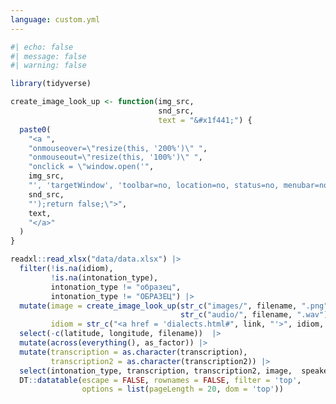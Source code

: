 ```yaml
---
language: custom.yml
---
```


```r
#| echo: false
#| message: false
#| warning: false

library(tidyverse)

create_image_look_up <- function(img_src,
                                 snd_src,
                                 text = "&#x1f441;") {
  paste0(
    "<a ",
    "onmouseover=\"resize(this, '200%')\" ",
    "onmouseout=\"resize(this, '100%')\" ",
    "onclick = \"window.open('",
    img_src,
    "', 'targetWindow', 'toolbar=no, location=no, status=no, menubar=no, scrollbars=yes, resizable=yes, width=1090px, height=550px, top=25px left=120px'); sound_play('",
    snd_src,
    "');return false;\">",
    text,
    "</a>"
  )
}

readxl::read_xlsx("data/data.xlsx") |> 
  filter(!is.na(idiom),
         !is.na(intonation_type),
         intonation_type != "образец",
         intonation_type != "ОБРАЗЕЦ") |> 
  mutate(image = create_image_look_up(str_c("images/", filename, ".png"),
                                      str_c("audio/", filename, ".wav")),
         idiom = str_c("<a href = 'dialects.html#", link, "'>", idiom, "</a>"))  |> 
  select(-c(latitude, longitude, filename))  |> 
  mutate(across(everything(), as_factor)) |> 
  mutate(transcription = as.character(transcription),
         transcription2 = as.character(transcription2)) |> 
  select(intonation_type, transcription, transcription2, image,  speaker, idiom, village, district, region, comment) |> 
  DT::datatable(escape = FALSE, rownames = FALSE, filter = 'top',
                options = list(pageLength = 20, dom = 'top'))
```

<script>
function sound_play(x) {
    var audio = new Audio();
    audio.src = x;
    audio.play();
  }
function resize(elem, percent) { 
  elem.style.fontSize = percent; 
  }
</script>